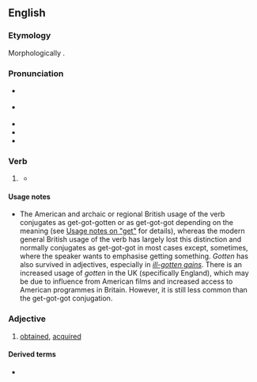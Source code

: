 ==English==

===Etymology===
Morphologically {{suffix|en|got|en}}.

===Pronunciation===
* {{a|RP}} {{IPA|en|/ˈɡɒtn̩/}}
* {{a|GenAm}} {{IPA|en|/ˈɡɑtn̩/|[ˈɡɑʔn̩]|[ˈɡɑt̚n̩]}}
* {{audio|en|en-us-gotten.ogg|Audio (US)}}
* {{rhymes|en|ɒtən|s=2}}
* {{hyphenation|en|got|ten}}

===Verb===
{{head|en|verb form|cat2=irregular past participles}}

# {{lb|en|chiefly|North America|Irish|Scottish|Northern English,|or|_|archaic}} {{inflection of|en|get||past|part}}
#* {{RQ:King James Version|book=Genesis|chapter=4|verse=1|passage=And Adam knew Eve his wife; and she conceived, and bare Cain, and said, I have '''gotten''' a man from the LORD.}}

====Usage notes====
* The American and archaic or regional British usage of the verb conjugates as get-got-gotten or as get-got-got depending on the meaning (see [[get#Usage notes|Usage notes on "get"]] for details), whereas the modern general British usage of the verb has largely lost this distinction and normally conjugates as get-got-got in most cases except, sometimes, where the speaker wants to emphasise getting something. ''Gotten'' has also survived in adjectives, especially in ''[[ill-gotten gains]]''. There is an increased usage of ''gotten'' in the UK (specifically England), which may be due to influence from American films and increased access to American programmes in Britain. However, it is still less common than the get-got-got conjugation.

===Adjective===
{{en-adj|-}}

# {{lb|en|mostly in combination}} [[obtained]], [[acquired]]

====Derived terms====
* {{l|en|ill-gotten}}